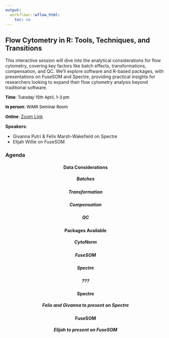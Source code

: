 ---
output:
  workflowr::wflow_html:
    toc: no
---

## Flow Cytometry in R: Tools, Techniques, and Transitions

This interactive session will dive into the analytical considerations for flow cytometry, covering key factors like batch effects, transformations, compensation, and QC. We’ll explore software and R-based packages, with presentations on FuseSOM and Spectre, providing practical insights for researchers looking to expand their flow cytometry analysis beyond traditional software.

<div style="text-align: left">

<read-time><span style="color:black;"><font size="2">**Time**: Tuesday 15th April, 1-3 pm</font></span></read-time>

<read-time><span style="color:black;"><font size="2">**In person**: WIMR Seminar Room</font></span></read-time>

<read-time><span style="color:black;"><font size="2">**Online**:</font></span> [Zoom Link]()</read-time>

</div>
 
**Speakers**: 

- Givanna Putri & Felix Marsh-Wakefield on Spectre    
- Elijah Willie on FuseSOM


### Agenda{.tabset .tabset-fade}

<div style = "text-align: center">

#### Data Considerations


##### Batches   
##### Transformation    
##### Compensation    
##### QC    

#### Packages Available

##### CytoNorm  

##### FuseSOM   

##### Spectre   

##### ???

#### Spectre

##### Felix and Givanna to present on Spectre

#### FuseSOM

##### Elijah to present on FuseSOM

</div>





